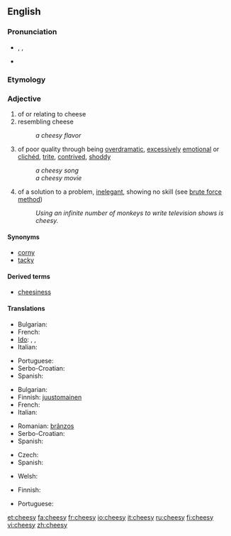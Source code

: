 ==English==

===Pronunciation===
* {{enPR|chēʹzē}}, {{IPA|/ˈtʃiːzi/}}, {{SAMPA|/"tSi:zi/}}
* {{rhymes|iːzi}}

===Etymology===
{{suffix|cheese|y}}

===Adjective===
{{en-adj|cheesier|cheesiest}}

# of or relating to cheese
# resembling cheese
#: ''a cheesy flavor''
# {{informal}} of poor quality through being [[overdramatic]], [[excessively]] [[emotional]] or [[clichéd]], [[trite]], [[contrived]], [[shoddy]]
#: ''a cheesy song''
#: ''a cheesy movie''
# {{rfv-sense}} {{informal}} of a solution to a problem, [[inelegant]], showing no skill (see [[wikipedia:brute force method|brute force method]])
#: ''Using an infinite number of monkeys to write television shows is cheesy.''

====Synonyms====
* [[corny]]
* [[tacky]]

====Derived terms====
* [[cheesiness]]

====Translations====
{{trans-top|of cheese}}
* Bulgarian: {{t|bg|от сирене}}
* French: {{t+|fr|fromageux}}
* [[Ido]]: {{t+|io|fromajala|xs=Ido}}, {{t+|io|fromajoza|xs=Ido}}, {{t+|io|fromajatra|xs=Ido}}
* Italian: {{t-|it|caseoso}}
{{trans-mid}}
* Portuguese: {{t|pt|caseoso}}
* Serbo-Croatian: {{t|sh|sirni|xs=Serbo-Croatian}}
* Spanish: {{t-|es|caseoso}}
{{trans-bottom}}

{{trans-top|resembling cheese}}
* Bulgarian: {{t|bg|с вкус на сирене}}
* Finnish: [[juustomainen]]
* French: {{t+|fr|fromageux}}
* Italian: {{t-|it|caseoso}}
{{trans-mid}}
* Romanian: [[brânzos]]
* Serbo-Croatian: {{t|sh|sirast|xs=Serbo-Croatian}}
* Spanish: {{t-|es|caseoso}}
{{trans-bottom}}

{{trans-top|overdramatic, clichéd}}
* Czech: {{t|cs|kýčovitý|m}}
* Spanish: {{t|es|sensiblero}}
{{trans-mid}}
* Welsh: {{t-|cy|cawslyd|xs=Welsh}}
{{trans-bottom}}

{{trans-top|inelegant, showing no skill}}
* Finnish: {{t+|fi|kehno}}
{{trans-mid}}
* Portuguese: {{t+|pt|brega}}
{{trans-bottom}}

[[et:cheesy]]
[[fa:cheesy]]
[[fr:cheesy]]
[[io:cheesy]]
[[it:cheesy]]
[[ru:cheesy]]
[[fi:cheesy]]
[[vi:cheesy]]
[[zh:cheesy]]